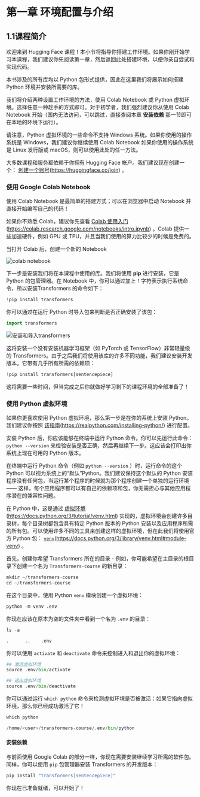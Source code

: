 # 第一章 环境配置与介绍

## 1.1课程简介 

欢迎来到 Hugging Face 课程！本小节将指导你搭建工作环境。如果你刚开始学习本课程，我们建议你先阅读第一章，然后返回此处搭建环境，以便你亲自尝试和实现代码。

本书涉及的所有库均以 Python 包形式提供，因此在这里我们将展示如何搭建 Python 环境并安装所需要的库。

我们将介绍两种设置工作环境的方法，使用 Colab Notebook 或 Python 虚拟环境。选择任意一种趁手的方式即可。对于初学者，我们强烈建议你从使用 Colab Notebook 开始（国内无法访问，可以跳过，直接查阅本章 **安装依赖** 那一节即可在本地的环境下运行）。

请注意，Python 虚拟环境的一些命令不支持 Windows 系统。如果你使用的操作系统是 Windows，我们建议你继续使用 Colab Notebook 如果你使用的操作系统是 Linux 发行版或 macOS，则可以使用此处的任一方法。

大多数课程和服务都依赖于你拥有 Hugging Face 帐户。我们建议现在创建一个： [创建一个账号](https://huggingface.co/join)(https://huggingface.co/join) 。

### 使用 Google Colab Notebook  

使用 Colab Notebook 是最简单的搭建方式；可以在浏览器中启动 Notebook 并直接开始编写自己的代码！

如果你不熟悉 Colab，建议你先查看 [Colab 使用入门](https://colab.research.google.com/notebooks/intro.ipynb)(https://colab.research.google.com/notebooks/intro.ipynb) 。Colab 提供一些加速硬件，例如 GPU 或 TPU，并且当我们使用的算力比较少的时候是免费的。

当打开 Colab 后，创建一个新的 Notebook 

![colab notebook](./assets/new_colab.png "An empty colab notebook")

下一步是安装我们将在本课程中使用的库。我们将使用 **pip** 进行安装，它是 Python 的包管理器。在 Notebook 中，你可以通过加上！字符表示执行系统命令，所以安装Transformers 的命令如下：

```python
!pip install transformers
```

你可以通过在运行 Python 时导入包来判断是否正确安装了该包：

```python
import transformers
```

![安装和导入transformers](./assets/install.png "A gif showing the result of the two commands above: installation and import")

这将安装一个没有安装机器学习框架（如 PyTorch 或 TensorFlow）非常轻量级的 Transformers。由于之后我们将使用该库的许多不同功能，我们建议安装开发版本，它带有几乎所有所需的依赖项：

```python
!pip install transformers[sentencepiece]
```

这将需要一些时间，但当完成之后你就做好学习剩下的课程环境的全部准备了！

### 使用 Python 虚拟环境 

如果你更喜欢使用 Python 虚拟环境，那么第一步是在你的系统上安装 Python。我们建议你按照 [该指南](https://realpython.com/installing-python/)(https://realpython.com/installing-python/) 进行配置。

安装 Python 后，你应该能够在终端中运行 Python 命令。你可以先运行此命令： `python --version` 来检验安装是否正确，然后再继续下一步。这应该会打印出你系统上现在可用的 Python 版本。

在终端中运行 Python 命令（例如  `python --version` ）时，运行命令的这个 Python 可以视为系统上的“默认”Python。我们建议保持这个默认的 Python 安装程序没有任何包，当运行某个程序的时候就为那个程序创建一个单独的运行环境 —— 这样，每个应用程序都可以有自己的依赖项和包，你无需担心与其他应用程序潜在的兼容性问题。

在 Python 中，这是通过 [虚拟环境](https://docs.python.org/3/tutorial/venv.html)(https://docs.python.org/3/tutorial/venv.html) 实现的，虚拟环境会创建许多目录树，每个目录树都包含具有特定 Python 版本的 Python 安装以及应用程序所需的所有包。可以使用许多不同的工具来创建这样的虚拟环境，但在此我们将使用官方 Python 包： [`venv`](https://docs.python.org/3/library/venv.html#module-venv)(https://docs.python.org/3/library/venv.html#module-venv) 。

首先，创建你希望 Transformers 所在的目录 - 例如，你可能希望在主目录的根目录下创建一个名为 `Transformers-course` 的新目录：

```python
mkdir ~/transformers-course
cd ~/transformers-course
```

在这个目录中，使用 Python `venv` 模块创建一个虚拟环境：

```python
python -m venv .env
```

你现在应该在原本为空的文件夹中看到一个名为 `.env` 的目录：

```python
ls -a
```

```python
.      ..    .env
```

你可以使用 `activate` 和 `deactivate` 命令来控制进入和退出你的虚拟环境：

```python
## 激活虚拟环境
source .env/bin/activate

## 退出虚拟环境
source .env/bin/deactivate
```

你可以通过运行 `which python` 命令来检测虚拟环境是否被激活：如果它指向虚拟环境，那么你已经成功激活了它！

```python
which python
```

```python
/home/<user>/transformers-course/.env/bin/python
```

#### 安装依赖 

与前面使用 Google Colab 的部分一样，你现在需要安装继续学习所需的软件包。同样，你可以使用 `pip` 包管理器安装 Transformers 的开发版本：

```python
pip install "transformers[sentencepiece]"
```

你现在已准备就绪，可以开始了！
